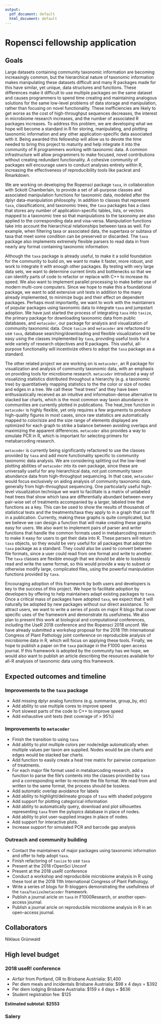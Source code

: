 ```yaml
---
output:
  pdf_document: default
  html_document: default
---
```


# Ropensci fellowship application

## Goals

Large datasets containing community taxonomic information are becoming increasingly common, but the hierarchical nature of taxonomic information makes manipulating these datasets difficult and many R packages made for this have similar, yet unique, data structures and functions.
These differences make it difficult to use multiple packages on the same dataset and causes programmers to spend time creating and maintaining analogous solutions for the same low-level problems of data storage and manipulation, rather than focusing on novel functionality.
These inefficiencies are likely to get worse as the cost of high-throughput sequences decreases, the interest in microbiome research increases, and the number of associated R packages increases.
To address this problem, we are developing what we hope will become a standard in R for storing, manipulating, and plotting taxonomic information and any other application-specific data associated with it.
Being awarded this fellowship will allow us to devote the time needed to bring this project to maturity and help integrate it into the community of R programmers working with taxonomic data.
A common infrastructure will allow programmers to make focused, novel contributions without creating redundant functionality.
A cohesive community of packages will encourage users to conduct analyses entirely within R, increasing the effectiveness of reproducibility tools like packrat and Rmarkdown.

We are working on developing the Ropensci package `taxa`, in collaboration with Sckott Chamberlain, to provide a set of all-purpose classes and associated manipulation functions for taxonomic data, modeled after the dplyr data-manipulation philosophy.
In addition to classes that represent `taxa`, classifications, and taxonomic trees, the `taxa` packages has a class that stores any number of application-specific tables, lists, or vectors mapped to a taxonomic tree so that manipulations to the taxonomy are also applied to the corresponding data and visa-versa.
Manipulation functions take into account the hierarchical relationships between taxa as well.
For example, when filtering taxa or associated data, the supertaxa or subtaxa of taxa that meet some condition can be preserved or discarded.
The `taxa` package also implements extremely flexible parsers to read data in from nearly any format containing taxonomic information. 

Although the `taxa` package is already useful, to make it a solid foundation for the community to build on, we want to make it faster, more robust, and work to integrate it with enough other packages.
By testing with very large data sets, we want to determine current limits and bottlenecks so that we can identify parts of code to refactor or replace with C++ to increase its speed.
We also want to implement parallel processing to make better use of modern multi-core computers.
Since we hope to make this a foundational package, we want to add extensive unit tests in addition to the many already implemented, to minimize bugs and their effect on dependent packages.
Perhaps most importantly, we want to work with the maintainers of popular packages using taxonomic data to integrate `taxa` and jumpstart adoption.
We have just started the process of integrating `taxa` into `taxize `, the primary package for downloading taxonomic data from public databases, and `metacoder `, our package for analysis and visualization of community taxonomic data.
Once `taxize ` and `metacoder ` are refactored to use `taxa`, database searching/downloading and flexible visualization will be easy using the classes implemented by `taxa`, providing useful tools for a wide variety of research objectives and R packages.
This useful, all-purpose functionality will incentivize others to adopt the `taxa` package as a standard.

The other related project we are working on is `metacoder `, an R package for visualization and analysis of community taxonomic data, with an emphasis on providing tools for microbiome research.
`metacoder ` introduced a way of visualizing statistics distributed throughout a hierarchy (e.g. a taxonomic tree) by quantitatively mapping statistics to the the color or size of nodes and edges in a tree.
We call these “heat trees” and they have been enthusiastically received as an intuitive and information-dense alternative to stacked bar charts, which is the most common way taxon abundance in communities are currently plotted in publications.
The heat_tree function in `metacoder ` is highly flexible, yet only requires a few arguments to produce high-quality figures in most cases, since raw statistics are automatically mapped to color/size and the size range of elements displayed are optimized for each graph to strike a balance between avoiding overlaps and maximizing the apparent differences.
`metacoder ` also provides a way to simulate PCR in R, which is important for selecting primers for metabarcoding research.

`metacoder ` is currently being significantly refactored to use the classes provided by `taxa` and add more functionality specific to community taxonomic data analysis.
We are considering splitting out the low-level plotting abilities of `metacoder ` into its own package, since these are universally useful for any hierarchical data, not just community taxon abundance data from high-throughput sequencing.
In that case, `metacoder ` would focus exclusively on aiding analysis of community taxonomic data, generally from high-throughput sequencing.
One particularly useful high-level visualization technique we want to facilitate is a matrix of unlabeled heat trees that show which taxa are differentially abundant between every pair-wise set of treatments accompanied by a larger, labeled tree that functions as a key.
This can be used to show the results of thousands of statistical tests and the treatments/taxa they apply to in a graph that can fit in a publication.
Currently, making these graphs is quite complicated, but we believe we can design a function that will make creating these graphs easy for users.
We also want to implement pairs of parser and writer functions that handle the common formats used in metabarcoding research to make it easy for users to get their data into R.
These parsers will return `taxa` objects, so they would be very useful for all packages that adopt the `taxa` package as a standard.
They could also be used to convert between file formats, since a user could read from one format and write to another.
The `taxa` classes are flexible enough that we should be able to losslessly read and write the same format, so this would provide a way to subset or otherwise modify large, complicated files, using the powerful manipulation functions provided by `taxa`. 

Encouraging adoption of this framework by both users and developers is key to the success of this project.
We hope to facilitate adoption by developers by offering to help maintainers adapt existing packages to `taxa`.
Once a critical mass of packages have adopted `taxa`, we expect that it will naturally be adopted by new packages without our direct assistance.
To attract users, we want to write a series of posts on major R blogs that cover specific uses of the framework and demonstrate its usefulness.
We also plan to present this work at biological and computational conferences, including the UseR 2018 conference and the Ropensci 2018 unconf.
We have already submitted a workshop proposal for the 2018 11th International Congress of Plant Pathology joint conference on reproducible analysis of microbiome data in R, which will focus on applying these tools.
Finally, we hope to publish a paper on the `taxa` package in the F1000 open access journal.
If this framework is adopted by the community has we hope, we would also want to publish an article describing the resources available for all-R analyses of taxonomic data using this framework.

## Expected outcomes and timeline

### Improvements to the `taxa` package

* Add missing dplyr analog functions (e.g. summarise, group_by, etc)
* Add ability to use multiple cores to improve speed
* Port slowest parts of the code to C++ to improve speed
* Add exhaustive unit tests (test coverage of > 95%)

### Improvements to `metacoder `

* Finish the transition to using `taxa`
* Add ability to plot multiple colors per node/edge automatically when multiple values per taxon are supplied. Nodes would be pie charts and edges would be stacked bar charts.
* Add function to easily create a heat tree matrix for pairwise comparison of treatments.
* For each major file format used in metabarcoding research, add a function to parse the file’s contents into the classes provided by `taxa` and a corresponding writer to recreate the file format. We read from and written to the same format, the process should be lossless.
* Add automatic overlap avoidance for labels
* Add ability to highlight/delineate groups of `taxa` with shaded polygons
* Add support for plotting categorical information
* Add ability to automatically query, download and plot silhouettes representing `taxa` from the pylopics database in place of nodes. 
* Add ability to plot user-supplied images in place of nodes.
* Add support for interactive plots.
* Increase support for simulated PCR and barcode gap analysis

### Outreach and community building

* Contact the maintainers of major packages using taxonomic information and offer to help adopt `taxa`.
* Finish refactoring of `taxize ` to use `taxa`
* Present at the 2018 rOpenSci Unconf
* Present at the 2018 useR! conference
* Conduct a workshop and reproducibile microbiome analysis in R using these tool at the 2018 11th International Congress of Plant Pathology.
* Write a series of blogs for R-bloggers demonstrating the usefullness of the `taxa`/`taxize `/`metacoder ` framework.
* Publish a journal aricle on `taxa` in F1000Research, or another open-access journal.
* Publish a journal aricle on reproducbile microbiome analysis in R in an open-access journal.

## Collaborators

Niklaus Grünwald

## High level budget

### 2018 useR! conference

* Airfair from Portland, OR to Brisbane Austrialia: \$1,400
* Per diem meals and incidentals Brisbane Austrialia: \$98 x 4 days = \$392
* Per diem lodging Brisbane Austrialia: \$159 x 4 days = \$636
* Student registration fee: \$125

**Estimated subtotal: \$2553**

### Salery



